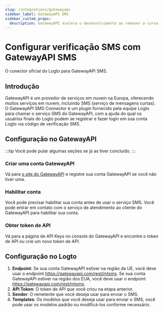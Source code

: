 ```yaml
---
slug: /integrations/gatewayapi
sidebar_label: GatewayAPI SMS
sidebar_custom_props:
  description: GatewayAPI acelera o desenvolvimento ao remover a curva de aprendizado e as suposições, para que você possa começar a construir imediatamente com nossas APIs.
---
```



# Configurar verificação SMS com GatewayAPI SMS

O conector oficial do Logto para GatewayAPI SMS.

<GuideTip />

## Introdução

GatewayAPI é um provedor de serviços em nuvem na Europa, oferecendo muitos serviços em nuvem, incluindo SMS (serviço de mensagens curtas). O GatewayAPI SMS Connector é um plugin fornecido pela equipe Logto para chamar o serviço SMS do GatewayAPI, com a ajuda do qual os usuários finais do Logto podem se registrar e fazer login em sua conta Logto via código de verificação SMS.

## Configuração no GatewayAPI

:::tip
Você pode pular algumas seções se já as tiver concluído.
:::

### Criar uma conta GatewayAPI

Vá para [o site do GatewayAPI](https://www.gatewayapi.com/) e registre sua conta GatewayAPI se você não tiver uma.

### Habilitar conta

Você pode precisar habilitar sua conta antes de usar o serviço SMS. Você pode entrar em contato com o serviço de atendimento ao cliente do GatewayAPI para habilitar sua conta.

### Obter token de API

Vá para a página de API Keys no console do GatewayAPI e encontre o token de API ou crie um novo token de API.

## Configuração no Logto

1. **Endpoint**: Se sua conta GatewayAPI estiver na região da UE, você deve usar o endpoint https://gatewayapi.com/rest/mtsms. Se sua conta GatewayAPI estiver na região dos EUA, você deve usar o endpoint https://gatewayapi.com/rest/mtsms.
2. **API Token**: O token de API que você criou na etapa anterior.
3. **Sender**: O remetente que você deseja usar para enviar o SMS.
4. **Templates**: Os modelos que você deseja usar para enviar o SMS, você pode usar os modelos padrão ou modificá-los conforme necessário.
